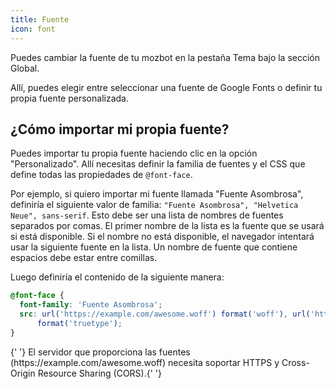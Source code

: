 ```yaml
---
title: Fuente
icon: font
---
```


Puedes cambiar la fuente de tu mozbot en la pestaña Tema bajo la sección Global.

Allí, puedes elegir entre seleccionar una fuente de Google Fonts o definir tu propia fuente personalizada.

## ¿Cómo importar mi propia fuente?

Puedes importar tu propia fuente haciendo clic en la opción "Personalizado". Allí necesitas definir la familia de fuentes y el CSS que define todas las propiedades de `@font-face`.

Por ejemplo, si quiero importar mi fuente llamada "Fuente Asombrosa", definiría el siguiente valor de familia: `"Fuente Asombrosa", "Helvetica Neue", sans-serif`. Esto debe ser una lista de nombres de fuentes separados por comas. El primer nombre de la lista es la fuente que se usará si está disponible. Si el nombre no está disponible, el navegador intentará usar la siguiente fuente en la lista. Un nombre de fuente que contiene espacios debe estar entre comillas.

Luego definiría el contenido de la siguiente manera:

```css
@font-face {
  font-family: 'Fuente Asombrosa';
  src: url('https://example.com/awesome.woff') format('woff'), url('https://example.com/awesome.ttf')
      format('truetype');
}
```

<Note>
  {' '}
  El servidor que proporciona las fuentes (https://example.com/awesome.woff) necesita
  soportar HTTPS y Cross-Origin Resource Sharing (CORS).{' '}
</Note>
